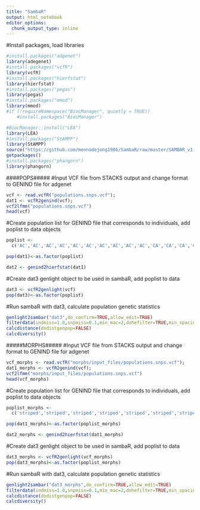 ```yaml
---
title: "SambaR"
output: html_notebook
editor_options: 
  chunk_output_type: inline
---
```


#Install packages, load libraries
```r
#install.packages("adgenet")
library(adegenet)
#install.packages("vcfR")
library(vcfR)
#install.packages("hierfstat")
library(hierfstat)
#install.packages("pegas")
library(pegas)
#install.packages("mmod")
library(mmod)
#if (!requireNamespace("BiocManager", quietly = TRUE))
    #install.packages("BiocManager")

#BiocManager::install("LEA")
library(LEA)
#install.packages("StAMPP")
library(StAMPP)
source("https://github.com/mennodejong1986/SambaR/raw/master/SAMBAR_v1.08.txt")
getpackages()
#install.packages("phangorn")
library(phangorn)
```

####POPS#####
#Input VCF file from STACKS output and change format to GENIND file for adgenet
```r
vcf <- read.vcfR("populations.snps.vcf");
dat1 <- vcfR2genind(vcf);
vcf2lfmm("populations.snps.vcf")
head(vcf)
```
#Create population list for GENIND file that corresponds to individuals, add poplist to data objects
```r
poplist <-
  c('AC','AC','AC','AC','AC','AC','AC','AC','AC','AC','CA','CA','CA','CA','CA','CA','CA','CA','CA','CA','CH','PO','PO','PO','PO','PO','PO','PO','PO','PO','PO','RP','RP','RP','RP','RP','RP','RP','RP','RP','RP','SA','SA','SA','SA','SA','SA','SA','SA','SA','SA','SR','SR','SR','SR','SR','SR','SR','SR','SR','SR')

pop(dat1)<-as.factor(poplist)

dat2 <- genind2hierfstat(dat1)
```
#Create dat3 genlight object to be used in sambaR, add poplist to data
```r
dat3 <- vcfR2genlight(vcf)
pop(dat3)<-as.factor(poplist)
```
#Run sambaR with dat3, calculate population genetic statistics
```r
genlight2sambar("dat3",do_confirm=TRUE,allow_edit=TRUE)
filterdata(indmiss=1.0,snpmiss=0.1,min_mac=2,dohefilter=TRUE,min_spacing=500,nchroms=12,TsTvfilter=NULL)
calcdistance(dodistgenpop=FALSE)
calcdiversity()
```

#####MORPHS#####
#Input VCF file from STACKS output and change format to GENIND file for adgenet
```r
vcf_morphs <- read.vcfR("morphs/input_files/populations.snps.vcf");
dat1_morphs <- vcfR2genind(vcf);
vcf2lfmm("morphs/input_files/populations.snps.vcf")
head(vcf_morphs)
```
#Create population list for GENIND file that corresponds to individuals, add poplist to data objects
```r
poplist_morphs <-
  c('striped','striped','striped','striped','striped','striped','striped','striped','striped','striped','hybrid','hybrid','hybrid','hybrid','hybrid','hybrid','hybrid','hybrid','hybrid','hybrid','hybrid','striped','striped','striped','striped','striped','striped','striped','striped','striped','striped','hybrid','hybrid','hybrid','hybrid','hybrid','hybrid','hybrid','hybrid','hybrid','hybrid','banded','banded','banded','banded','banded','banded','banded','banded','banded','banded','banded','banded','banded','banded','banded','banded','banded','banded','banded','banded')

pop(dat1_morphs)<-as.factor(poplist_morphs)

dat2_morphs <- genind2hierfstat(dat1_morphs)
```
#Create dat3 genlight object to be used in sambaR, add poplist to data
```r
dat3_morphs <- vcfR2genlight(vcf_morphs)
pop(dat3_morphs)<-as.factor(poplist_morphs)
```
#Run sambaR with dat3, calculate population genetic statistics
```r
genlight2sambar("dat3_morphs",do_confirm=TRUE,allow_edit=TRUE)
filterdata(indmiss=1.0,snpmiss=0.1,min_mac=2,dohefilter=TRUE,min_spacing=500,nchroms=12,TsTvfilter=NULL)
calcdistance(dodistgenpop=FALSE)
calcdiversity()
```